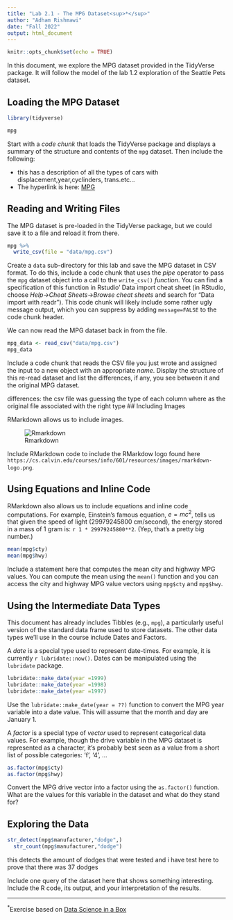 ```yaml
---
title: "Lab 2.1 - The MPG Dataset<sup>*</sup>"
author: "Adham Rishmawi"
date: "Fall 2022"
output: html_document
---
```


```r
knitr::opts_chunk$set(echo = TRUE)
```

In this document, we explore the MPG dataset provided in the TidyVerse package. It will follow the model of the lab 1.2 exploration of the Seattle Pets dataset.

## Loading the MPG Dataset

```r
library(tidyverse)
```


```r
mpg
```

Start with a *code chunk* that loads the TidyVerse package and displays a summary of the structure and contents of the `mpg` dataset. Then include the following:

- this has a description of all the types of cars with displacement,year,cyclinders, trans.etc...
-  The hyperlink is here: [MPG](https://ggplot2.tidyverse.org/reference/mpg.html)

## Reading and Writing Files

The MPG dataset is pre-loaded in the TidyVerse package, but we could save it to a file and reload it from there. 

```r
mpg %>%
  write_csv(file = "data/mpg.csv")
```

Create a `data` sub-directory for this lab and save the MPG dataset in CSV format. To do this, include a code chunk that uses the *pipe* operator to pass the `mpg` dataset object into a call to the `write_csv()` *function*. You can find a specification of this function in Rstudio&rsquo; Data import cheat sheet (in RStudio, choose *Help*→*Cheat Sheets*→*Browse cheat sheets* and search for &ldquo;Data import with readr&rdquo;). This code chunk will likely include some rather ugly message output, which you can suppress by adding `message=FALSE` to the code chunk header.

We can now read the MPG dataset back in from the file.

```r
mpg_data <- read_csv("data/mpg.csv")
mpg_data
```


Include a code chunk that reads the CSV file you just wrote and assigned the input to a new object with an appropriate *name*. Display the structure of this re-read dataset and list the differences, if any, you see between it and the original MPG dataset.

differences: the csv file was guessing the type of each column where as the original file associated with the right type
## Including Images

RMarkdown allows us to include images.

![Rmarkdown](https://cs.calvin.edu/courses/info/601/resources/images/rmarkdown-logo.png)


Include RMarkdown code to include the RMarkdow logo found here `https://cs.calvin.edu/courses/info/601/resources/images/rmarkdown-logo.png`.

## Using Equations and Inline Code

RMarkdown also allows us to include equations and inline code computations. For example, Einstein&rsquo;s famous equation, $e = mc^2$, tells us that given the speed of light (29979245800 cm/second), the energy stored in a mass of 1 gram is: `r 1 * 29979245800**2`. (Yep, that&rsquo;s a pretty big number.)

```r
mean(mpg$cty)
mean(mpg$hwy)
```

Include a statement here that computes the mean city and highway MPG values. You can compute the mean using the `mean()` function and you can access the city and highway MPG value vectors using `mpg$cty` and `mpg$hwy`.

## Using the Intermediate Data Types

This document has already includes Tibbles (e.g., `mpg`), a particularly useful version of the standard data frame used to store datasets. The other data types we&rsquo;ll use in the course include Dates and Factors.

A *date* is a special type used to represent date-times. For example, it is currently `r lubridate::now()`. Dates can be manipulated using the `lubridate` package. 

```r
lubridate::make_date(year =1999)
lubridate::make_date(year =1998)
lubridate::make_date(year =1997)
```

Use the `lubridate::make_date(year = ??)` function to convert the MPG year variable into a date value. This will assume that the month and day are January 1.

A *factor* is a special type of *vector* used to represent categorical data values. For example, though the drive variable in the MPG dataset is represented as a character, it&rsquo;s probably best seen as a value from a short list of possible categories: 'f', '4', &hellip; 

```r
as.factor(mpg$cty)
as.factor(mpg$hwy)
```

Convert the MPG drive vector into a factor using the `as.factor()` function. What are the values for this variable in the dataset and what do they stand for?

## Exploring the Data

```r
str_detect(mpg$manufacturer,"dodge",)
  str_count(mpg$manufacturer,"dodge")
```

this detects the amount of dodges that were tested and i have test here to prove that there was 37 dodges

Include one query of the dataset here that shows something interesting. Include the R code, its output, and your interpretation of the results.

<hr>
<sup>*</sup>Exercise based on [Data Science in a Box](https://datasciencebox.org/)
